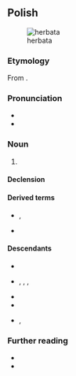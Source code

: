 {{also|herbatą}}
==Polish==
{{wp|lang=pl}}
[[Image:Everything Stops for tea.jpg|thumb|herbata]]

===Etymology===
From {{bor|pl|la|[[herba]] [[thea]]}}.

===Pronunciation===
* {{pl-IPA}}
* {{audio|pl|Pl-herbata.ogg|Audio}}

===Noun===
{{pl-noun|f|dim=herbatka}}

# {{l|en|tea}}

====Declension====
{{pl-decl-noun-f}}

====Derived terms====
* {{q|nouns}} {{l|pl|herbaciarz}}, {{l|pl|herbatnik}}
* {{q|adjective}} {{l|pl|herbaciany}}

====Descendants====
* {{desc|bor=1|be|гарба́та}}
* {{desc|bor=1|csb|arbata}}, {{l|csb|rabata}}, {{l|csb|erbata}}, {{l|csb|rebata}}
* {{desc|bor=1|lt|arbata}}
* {{desc|bor=1|sgs|erbeta}}
* {{desc|bor=1|uk|герба́та}}, {{l|uk|герба́тка}}

===Further reading===
* {{R:pl:WSJP}}
* {{R:PWN}}

{{c|pl|Tea}}